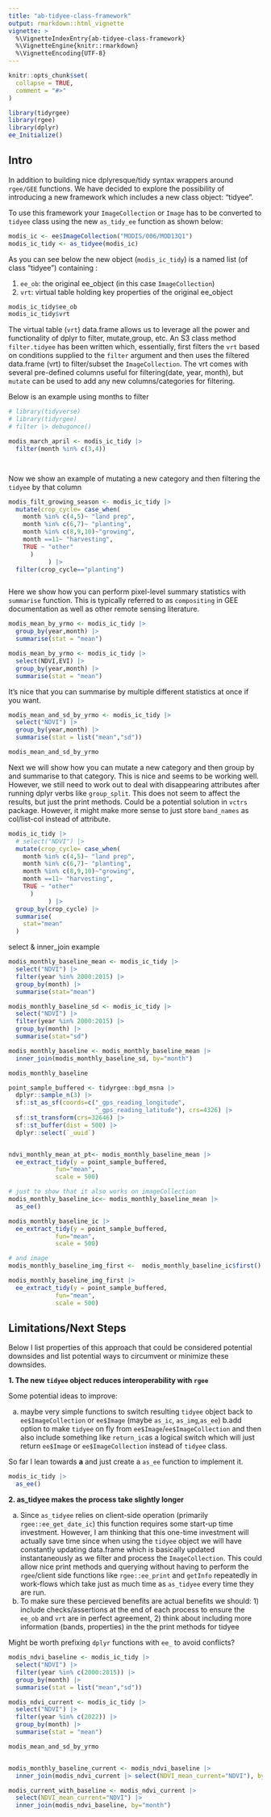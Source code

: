 ```yaml
---
title: "ab-tidyee-class-framework"
output: rmarkdown::html_vignette
vignette: >
  %\VignetteIndexEntry{ab-tidyee-class-framework}
  %\VignetteEngine{knitr::rmarkdown}
  %\VignetteEncoding{UTF-8}
---
```


```r
knitr::opts_chunk$set(
  collapse = TRUE,
  comment = "#>"
)
```

```r
library(tidyrgee)
library(rgee)
library(dplyr)
ee_Initialize()

```

## Intro

In addition to building nice dplyresque/tidy syntax wrappers around `rgee/GEE` functions. We have decided to explore the possibility of introducing a new framework which includes a new class object: "tidyee". 

To use this framework your `ImageCollection` or `Image` has to be converted to `tidyee` class using the new `as_tidy_ee` function as shown below:

```r
modis_ic <- ee$ImageCollection("MODIS/006/MOD13Q1")
modis_ic_tidy <- as_tidyee(modis_ic)
```

As you can see below the new object (`modis_ic_tidy`) is a named list (of class "tidyee") containing :

1. `ee_ob`: the original ee_object (in this case `ImageCollection`)
2. `vrt`: virtual table holding key properties of the original ee_object

```r
modis_ic_tidy$ee_ob
modis_ic_tidy$vrt
```

The virtual table (`vrt`) data.frame allows us to leverage all the power and functionality of dplyr to filter, mutate,group, etc. An S3 class method `filter.tidyee` has been written which, essentially, first filters the `vrt` based on conditions supplied to the `filter` argument and then uses the filtered data.frame (vrt) to filter/subset the `ImageCollection`. The vrt comes with several pre-defined  columns useful for filtering(date, year, month), but `mutate` can be used to add any new columns/categories for filtering.  

Below is an example using months to filter

```r
# library(tidyverse)
# library(tidyrgee)
# filter |> debugonce()

modis_march_april <- modis_ic_tidy |> 
  filter(month %in% c(3,4))




```

Now we show an example of mutating a new category and then filtering the `tidyee` by that column
```r

modis_filt_growing_season <- modis_ic_tidy |> 
  mutate(crop_cycle= case_when( 
    month %in% c(4,5)~ "land prep",
    month %in% c(6,7)~ "planting",
    month %in% c(8,9,10)~"growing",
    month ==11~ "harvesting",
    TRUE ~ "other"
      )
           ) |> 
  filter(crop_cycle=="planting")



```

Here we show how you can perform pixel-level summary statistics with `summarise` function. This is typically referred to as `compositing` in GEE documentation as well as other remote sensing literature.

```r

modis_mean_by_yrmo <- modis_ic_tidy |> 
  group_by(year,month) |> 
  summarise(stat = "mean")

modis_mean_by_yrmo <- modis_ic_tidy |> 
  select(NDVI,EVI) |> 
  group_by(year,month) |> 
  summarise(stat = "mean")


```

It's nice that you can summarise by multiple different statistics at once if you want.
```r
modis_mean_and_sd_by_yrmo <- modis_ic_tidy |> 
  select("NDVI") |> 
  group_by(year,month) |> 
  summarise(stat = list("mean","sd"))

modis_mean_and_sd_by_yrmo
```

Next we will show how you can mutate a new category and then group by and summarise to that category. This is nice and seems to be working well. However, we still need to work out to deal with disappearing attributes after running dplyr verbs like `group_split`. This does not seem to affect the results, but just the print methods. Could be a potential solution in `vctrs` package. However, it might make more sense to just store `band_names` as col/list-col instead of attribute.

```r
modis_ic_tidy |> 
  # select("NDVI") |> 
  mutate(crop_cycle= case_when( 
    month %in% c(4,5)~ "land prep",
    month %in% c(6,7)~ "planting",
    month %in% c(8,9,10)~"growing",
    month ==11~ "harvesting",
    TRUE ~ "other"
      )
           ) |> 
  group_by(crop_cycle) |> 
  summarise(
    stat="mean"
  )


```

select & inner_join example
```r

modis_monthly_baseline_mean <- modis_ic_tidy |> 
  select("NDVI") |> 
  filter(year %in% 2000:2015) |> 
  group_by(month) |> 
  summarise(stat="mean")

modis_monthly_baseline_sd <- modis_ic_tidy |> 
  select("NDVI") |> 
  filter(year %in% 2000:2015) |> 
  group_by(month) |> 
  summarise(stat="sd")

modis_monthly_baseline <- modis_monthly_baseline_mean |> 
  inner_join(modis_monthly_baseline_sd, by="month")

modis_monthly_baseline

```

```r

point_sample_buffered <- tidyrgee::bgd_msna |> 
  dplyr::sample_n(3) |> 
  sf::st_as_sf(coords=c("_gps_reading_longitude",
                        "_gps_reading_latitude"), crs=4326) |>
  sf::st_transform(crs=32646) |> 
  sf::st_buffer(dist = 500) |> 
  dplyr::select(`_uuid`) 


ndvi_monthly_mean_at_pt<- modis_monthly_baseline_mean |> 
  ee_extract_tidy(y = point_sample_buffered, 
             fun="mean",
             scale = 500)

# just to show that it also works on imageCollection
modis_monthly_baseline_ic<- modis_monthly_baseline_mean |> 
  as_ee()

modis_monthly_baseline_ic |> 
  ee_extract_tidy(y = point_sample_buffered, 
             fun="mean",
             scale = 500)

# and image
modis_monthly_baseline_img_first <-  modis_monthly_baseline_ic$first()

modis_monthly_baseline_img_first |> 
  ee_extract_tidy(y = point_sample_buffered, 
             fun="mean",
             scale = 500)


```


## Limitations/Next Steps

Below I list properties of this approach that could be considered potential downsides and list potential ways to circumvent or minimize these downsides.

**1. The new `tidyee` object reduces interoperability with `rgee`**

Some potential ideas to improve:

a. maybe very simple functions to switch resulting `tidyee` object back to `ee$ImageCollection` or `ee$Image` (maybe `as_ic`, `as_img`,`as_ee`)
b.add option to make `tidyee` on fly from `ee$Image`/`ee$ImageCollection` and then also include something like `return_ic`as a logical switch which will just return `ee$Image` or `ee$ImageCollection` instead of `tidyee` class.

So far I lean towards **a** and just create a `as_ee` function to implement it.


```r
modis_ic_tidy |> 
  as_ee()

```

**2. as_tidyee makes the process take slightly longer**

a. Since `as_tidyee` relies on client-side operation (primarily `rgee::ee_get_date_ic`) this function requires some start-up time investment. However, I am thinking that this one-time investment will actually save time since when using the `tidyee` object we will have constantly updating data.frame which is basically updated instantaneously as we filter and process the `ImageCollection`. This could allow nice print methods and querying without having to perform the `rgee`/client side functions like `rgee::ee_print` and `getInfo` repeatedly in work-flows which take just as much time as `as_tidyee` every time they are run.
b. To make sure these percieved benefits are actual benefits we should: 1) include checks/assertions at the end of each process to ensure the `ee_ob` and `vrt` are in perfect agreement, 2) think about including more information (bands, properties) in the the print methods for tidyee


Might be worth prefixing `dplyr` functions with `ee_` to avoid conflicts?

```r

modis_ndvi_baseline <- modis_ic_tidy |>
  select("NDVI") |>
  filter(year %in% c(2000:2015)) |> 
  group_by(month) |>
  summarise(stat = list("mean","sd"))

modis_ndvi_current <- modis_ic_tidy |>
  select("NDVI") |>
  filter(year %in% c(2022)) |> 
  group_by(month) |>
  summarise(stat = "mean")

modis_mean_and_sd_by_yrmo


modis_monthly_baseline_current <- modis_ndvi_baseline |> 
  inner_join(modis_ndvi_current |> select(NDVI_mean_current="NDVI"), by="month")

modis_current_with_baseline <- modis_ndvi_current |>
  select(NDVI_mean_current="NDVI") |> 
  inner_join(modis_ndvi_baseline, by="month")

```



